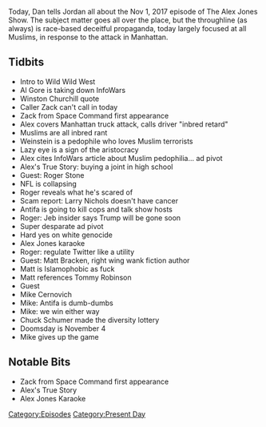 {{DEFAULTSORT:
    #_EPISODE_0099:November 1, 2017
}}{{Episode
    | title           = November 1, 2017
    | caption         = [https://knowledgefight.libsyn.com/knowledge-fight-nov-1-2017 Listen to this episode on Libsyn]
    | episodeNumber   = 99
    | length          = 02:11:57
    | airDate         = November 2, 2017
    | coverageDate    = November 1, 2017
    | episodeType     = [[:Category:Present Day|Present Day]]
    | appearance      = [[Al Gore]], [[Winston Churchill]], [[Zack from Space Command]], [[Harvey Weinstein]], [[Roger Stone]], [[Larry Nichols]], [[Matt Bracken]], [[Tommy Robinson]], [[Mike Cernovich]], [[Chuck Schumer]]
    | oocDrop         = When you repeat a lie, that makes you a liar
    | previousEpisode = [[98: May 2-3, 2012]]
    | nextEpisode     = [[100: January 6-7, 2016]]
}}

{{Stub}}

Today, Dan tells Jordan all about the Nov 1, 2017 episode of The Alex Jones Show. The subject matter goes all over the place, but the throughline (as always) is race-based deceitful propaganda, today largely focused at all Muslims, in response to the attack in Manhattan.

==Tidbits==

*Intro to Wild Wild West
*Al Gore is taking down InfoWars
*Winston Churchill quote
*Caller Zack can't call in today
*Zack from Space Command first appearance
*Alex covers Manhattan truck attack, calls driver "inbred retard"
*Muslims are all inbred rant
*Weinstein is a pedophile who loves Muslim terrorists
*Lazy eye is a sign of the aristocracy
*Alex cites InfoWars article about Muslim pedophilia... ad pivot
*Alex's True Story: buying a joint in high school
*Guest: Roger Stone
*NFL is collapsing
*Roger reveals what he's scared of
*Scam report: Larry Nichols doesn't have cancer
*Antifa is going to kill cops and talk show hosts
*Roger: Jeb insider says Trump will be gone soon
*Super desparate ad pivot
*Hard yes on white genocide
*Alex Jones karaoke
*Roger: regulate Twitter like a utility
*Guest: Matt Bracken, right wing wank fiction author
*Matt is Islamophobic as fuck
*Matt references Tommy Robinson
*Guest
*Mike Cernovich
*Mike: Antifa is dumb-dumbs
*Mike: we win either way
*Chuck Schumer made the diversity lottery
*Doomsday is November 4
*Mike gives up the game

==Notable Bits==

*Zack from Space Command first appearance
*Alex's True Story
*Alex Jones Karaoke

[[Category:Episodes]]
[[Category:Present Day]]